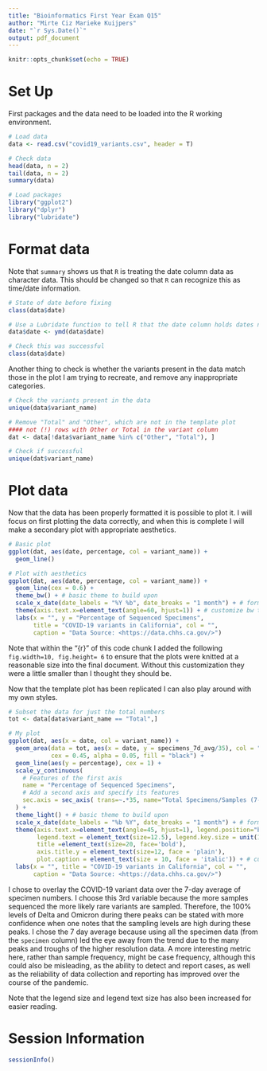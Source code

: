 ```yaml
---
title: "Bioinformatics First Year Exam Q15"
author: "Mirte Ciz Marieke Kuijpers"
date: "`r Sys.Date()`"
output: pdf_document
---
```


```r
knitr::opts_chunk$set(echo = TRUE)
```

# Set Up

First packages and the data need to be loaded into the R working environment.

```r
# Load data
data <- read.csv("covid19_variants.csv", header = T)

# Check data
head(data, n = 2)
tail(data, n = 2)
summary(data)

# Load packages
library("ggplot2")
library("dplyr")
library("lubridate")

```


# Format data

Note that `summary` shows us that `R` is treating the date column data as character data. This should be changed so that `R` can recognize this as time/date information.

```r
# State of date before fixing
class(data$date)

# Use a Lubridate function to tell R that the date column holds dates not characters
data$date <- ymd(data$date)

# Check this was successful
class(data$date)

```
Another thing to check is whether the variants present in the data match those in the plot I am trying to recreate, and remove any inappropriate categories.

```r
# Check the variants present in the data
unique(data$variant_name)

# Remove "Total" and "Other", which are not in the template plot
#### not (!) rows with Other or Total in the variant column
dat <- data[!data$variant_name %in% c("Other", "Total"), ] 

# Check if successful
unique(dat$variant_name)
```



# Plot data

Now that the data has been properly formatted it is possible to plot it. I will focus on first plotting the data correctly, and when this is complete I will make a secondary plot with appropriate aesthetics.

```r
# Basic plot
ggplot(dat, aes(date, percentage, col = variant_name)) +
  geom_line()

# Plot with aesthetics
ggplot(dat, aes(date, percentage, col = variant_name)) +
  geom_line(cex = 0.6) +
  theme_bw() + # basic theme to build upon
  scale_x_date(date_labels = "%Y %b", date_breaks = "1 month") + # format axis
  theme(axis.text.x=element_text(angle=60, hjust=1)) + # customize bw theme
  labs(x = "", y = "Percentage of Sequenced Specimens", 
       title = "COVID-19 variants in California", col = "", 
       caption = "Data Source: <https://data.chhs.ca.gov/>") 

```

Note that within the "{r}" of this code chunk I added the following `fig.width=10, fig.height= 6` to ensure that the plots were knitted at a reasonable size into the final document. Without this customization they were a little smaller than I thought they should be.

Now that the template plot has been replicated I can also play around with my own styles.

```r
# Subset the data for just the total numbers
tot <- data[data$variant_name == "Total",]

# My plot
ggplot(dat, aes(x = date, col = variant_name)) +
  geom_area(data = tot, aes(x = date, y = specimens_7d_avg/35), col = "navy", 
            cex = 0.45, alpha = 0.05, fill = "black") +
  geom_line(aes(y = percentage), cex = 1) +
  scale_y_continuous(
    # Features of the first axis
    name = "Percentage of Sequenced Specimens",
    # Add a second axis and specify its features
    sec.axis = sec_axis( trans=~.*35, name="Total Specimens/Samples (7-day average)")
  ) + 
  theme_light() + # basic theme to build upon
  scale_x_date(date_labels = "%b %Y", date_breaks = "1 month") + # format axis
  theme(axis.text.x=element_text(angle=45, hjust=1), legend.position="bottom",
        legend.text = element_text(size=12.5), legend.key.size = unit(1.35, 'cm'),
        title =element_text(size=20, face='bold'),
        axis.title.y = element_text(size=12, face = 'plain'),
        plot.caption = element_text(size = 10, face = 'italic')) + # customize bw theme
  labs(x = "", title = "COVID-19 variants in California", col = "", 
       caption = "Data Source: <https://data.chhs.ca.gov/>") 
```
I chose to overlay the COVID-19 variant data over the 7-day average of specimen numbers. I choose this 3rd variable because the more samples sequenced the more likely rare variants are sampled. Therefore, the 100% levels of Delta and Omicron during there peaks can be stated with more confidence when one notes that the sampling levels are high during these peaks. I chose the 7 day average because using all the specimen data (from the `specimen` column) led the eye away from the trend due to the many peaks and troughs of the higher resolution data. A more interesting metric here, rather than sample frequency, might be case frequency, although this could also be misleading, as the ability to detect and report cases, as well as the reliability of data collection and reporting has improved over the course of the pandemic.

Note that the legend size and legend text size has also been increased for easier reading.

# Session Information

```r
sessionInfo()
```

















